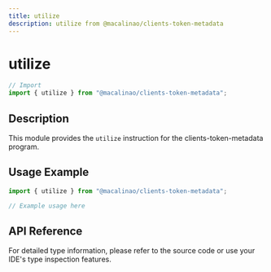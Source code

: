 ```yaml
---
title: utilize
description: utilize from @macalinao/clients-token-metadata
---
```


# utilize

```typescript
// Import
import { utilize } from "@macalinao/clients-token-metadata";
```

## Description

This module provides the `utilize` instruction for the clients-token-metadata program.

## Usage Example

```typescript
import { utilize } from "@macalinao/clients-token-metadata";

// Example usage here
```

## API Reference

For detailed type information, please refer to the source code or use your IDE's type inspection features.
